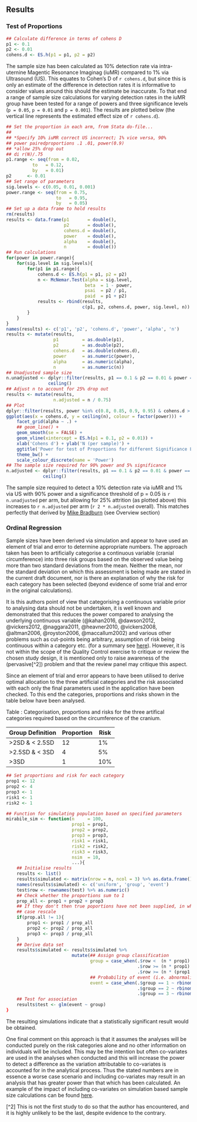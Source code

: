 ## Results

### Test of Proportions

```r
## Calculate difference in terms of cohens D
p1 <- 0.1
p2 <- 0.01
cohens.d <- ES.h(p1 = p1, p2 = p2)

```

The sample size has been calculated as 10% detection rate via intra-uternine Magentic Resonance Imaginag (iuMR) compared to 1% via Ultrasound (US).  This equates to Cohen's D of `r cohens.d`, but since this is only an estimate of the difference in detection rates it is informative to consider values around this should the estimate be inaccurate.  To that end a range of sample size calculations for varying detection rates in the iuMR group have been tested for a range of powers and three significance levels (`p = 0.05`, `p = 0.01` and `p = 0.001`).  The results are plotted below (the vertical line represents the estimated effect size of `r cohens.d`).

```r
## Set the proportion in each arm, from Stata do-file...
##
## *Specify 10% iuMR correct US incorrect; 1% vice versa, 90%
## power pairedproportions .1 .01, power(0.9)
## *allow 25% drop out
## di r(N)/.75
p1.range <- seq(from = 0.02,
          to   = 0.12,
          by   = 0.01)
p2      <- 0.01
## Set range of parameters
sig.levels <- c(0.05, 0.01, 0.001)
power.range <- seq(from = 0.75,
                   to   = 0.95,
                   by   = 0.05)
## Set up a data frame to hold results
rm(results)
results <- data.frame(p1       = double(),
                      p2       = double(),
                      cohens.d = double(),
                      power    = double(),
                      alpha    = double(),
                      n        = double())
## Run calculations
for(power in power.range){
    for(sig.level in sig.levels){
        for(p1 in p1.range){
            cohens.d <- ES.h(p1 = p1, p2 = p2)
            n <- McNemar.Test(alpha = sig.level,
                              beta  = 1 - power,
                              psai  = p2 / p1,
                              paid  = p1 + p2)
            results <- rbind(results,
                             c(p1, p2, cohens.d, power, sig.level, n))
        }
    }
}
names(results) <- c('p1', 'p2', 'cohens.d', 'power', 'alpha', 'n')
results <- mutate(results,
                  p1         = as.double(p1),
                  p2         = as.double(p2),
                  cohens.d   = as.double(cohens.d),
                  power      = as.numeric(power),
                  alpha      = as.numeric(alpha),
                  n          = as.numeric(n))
## Unadjusted sample size
n.unadjusted <- dplyr::filter(results, p1 == 0.1 & p2 == 0.01 & power == 0.9 & alpha == 0.05)$n %>%
                ceiling()
## Adjust n to account for 25% drop out
results <- mutate(results,
                  n.adjusted = n / 0.75)
## Plot
dplyr::filter(results, power %in% c(0.8, 0.85, 0.9, 0.95) & cohens.d > 0.4 & cohens.d < 0.48) %>%
ggplot(aes(x = cohens.d, y = ceiling(n), colour = factor(power))) +
    facet_grid(alpha ~ .) +
    ## geom_line() +
    geom_smooth(se = FALSE) +
    geom_vline(xintercept = ES.h(p1 = 0.1, p2 = 0.01)) +
    xlab('Cohens d') + ylab('N (per sample)') +
    ggtitle('Power for test of Proportions for different Significance Levels') +
    theme_bw() +
    scale_colour_discrete(name = 'Power')
## The sample size required for 90% power and 5% significance
n.adjusted <- dplyr::filter(results, p1 == 0.1 & p2 == 0.01 & power == 0.9 & alpha == 0.05)$n.adjusted %>%
              ceiling()

```

The sample size required to detect a 10% detection rate via iuMR and 1% via US with 90% power and a significance threshold of p = 0.05 is `r n.unadjusted` per arm, but allowing for 25% attrition (as plotted above) this increases to `r n.adjusted` per arm (`r 2 * n.adjusted` overall). This matches perfectly that derived by [Mike Bradburn](mailto:m.bradburn@sheffield.ac.uk) (see Overview section)

### Ordinal Regression

Sample sizes have been derived via simulation and appear to have used an element of trial and error to determine appropriate numbers.  The approach taken has been to artificially categorise a continuous variable (cranial circumference) into three risk groups based on the observed value being more than two standard deviations from the mean.  Neither the mean, nor the standard deviation on which this assessment is being made are stated in the current draft document, nor is there an explanation of why the risk for each category has been selected (beyond evidence of some trial and error in the original calculations).

It is this authors point of view that categorising a continuous variable prior to analysing data should not be undertaken, it is well known and demonstrated that this reduces the power compared to analysing the underlying continuous variable (@kahan2016, @dawson2012, @vickers2012, @naggara2011, @heavner2010, @vickers2008, @altman2006, @royston2006, @maccallum2002) and various other problems such as cut-points being arbitrary, assumption of risk being continuous within a category etc. (for a summary see [here](http://biostat.mc.vanderbilt.edu/wiki/Main/CatContinuous)).  However, it is not within the scope of the Quality Control exercise to critique or review the chosen study design, it is mentioned only to raise awareness of the (pervasive[^2]) problem and that the review panel may critique this aspect.

Since an element of trial and error appears to have been utilised to derive optimal allocation to the three artificial categories and the risk associated with each only the final parameters used in the application have been checked.  To this end the categories, proportions and risks shown in the table below have been analysed.

Table : Categorisation, proportions and risks for the three artifical categories required based on the circumference of the cranium.

| Group Definition | Proportion | Risk |
|------------------|------------|------|
| >2SD   & < 2.5SD | 12         | 1%   |
| >2.5SD & < 3SD   | 4          | 5%   |
| >3SD             | 1          | 10%  |


```r
## Set proportions and risk for each category
prop1 <- 12
prop2 <- 4
prop3 <- 1
risk1 <- 1
risk2 <- 1

## Function for simulating population based on specified parameters
mirabile_sim <- function(n     = 100,
                         prop1 = prop1,
                         prop2 = prop2,
                         prop3 = prop3,
                         risk1 = risk1,
                         risk2 = risk2,
                         risk3 = risk3,
                         nsim  = 10,
                         ...){
    ## Initialise results
    results <- list()
    results$simulated <- matrix(nrow = n, ncol = 3) %>% as.data.frame()
    names(results$simulated) <- c('uniform', 'group', 'event')
    test$row <- rownames(test) %>% as.numeric()
    ## Check whether the proportions sum to 1
    prop_all <- prop1 + prop2 + prop3
    ## If they don't then true poportions have not been supplied, in which
    ## case rescale
    if(prop.all != 1){
        prop1 <- prop1 / prop_all
        prop2 <- prop2 / prop_all
        prop3 <- prop3 / prop_all
    }
    ## Derive data set
    results$simulated <- results$simulated %>%
                         mutate(## Assign group classification
                                group = case_when(.$row <  (n * prop1) ~ 1,
                                                  .$row >= (n * prop1) & .$row < (n * (prop1 + prop2)) ~ 2,
                                                  .$row >= (n * (prop1 + prop2))] ~ 3),
                                ## Probability of event (i.e. abnormality) *within* group
                                event = case_when(.$group == 1 ~ rbinom(n = n, p = risk1, size = 1),
                                                  .$group == 2 ~ rbinom(n = n, p = risk2, size = 1),
                                                  .$group == 3 ~ rbinom(n = n, p = risk3, size = 1))
    ## Test for association
    results$test <- glm(event ~ group)
}

```

The resulting simulations indicate that a statistically significant result would be obtained.

One final comment on this approach is that it assumes the analyses will be conducted purely on the risk categories alone and no other information on individuals will be included.  This may be the intention but often co-variates are used in the analyses when conducted and this will increase the power to detect a difference as the variation attributable to co-variates is accounted for in the analytical process.  Thus the stated numbers are in essence a worse case scenario and including co-variates may result in an analysis that has greater power than that which has been calculated.  An example of the impact of including co-variates on simulation based sample size calculations can be found [here](http://egap.org/content/power-analysis-simulations-r).

[^2] This is not the first study to do so that the author has encountered, and it is highly unlikely to be the last, despite evidence to the contrary.
